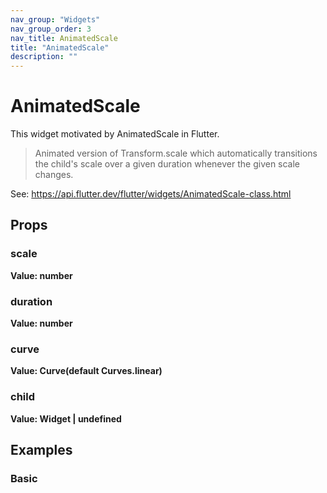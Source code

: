 ```yaml
---
nav_group: "Widgets"
nav_group_order: 3
nav_title: AnimatedScale
title: "AnimatedScale"
description: ""
---
```


# AnimatedScale

This widget motivated by AnimatedScale in Flutter.

> Animated version of Transform.scale which automatically transitions the child's scale over a given duration whenever the given scale changes.

See: https://api.flutter.dev/flutter/widgets/AnimatedScale-class.html

## Props

### scale

**Value: number**

### duration

**Value: number**

### curve

**Value: Curve(default Curves.linear)**

### child

**Value: Widget | undefined**

## Examples

### Basic
